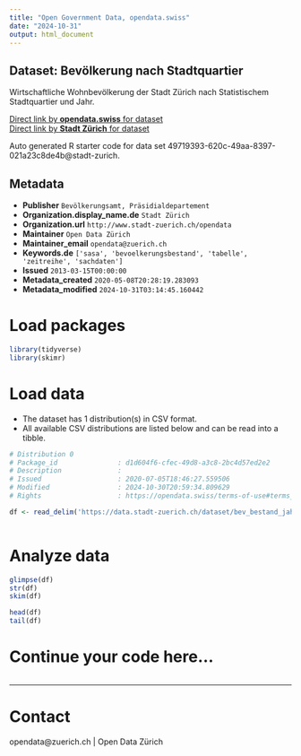 ```yaml
---
title: "Open Government Data, opendata.swiss"
date: "2024-10-31"
output: html_document
---
```


## Dataset: Bevölkerung nach Stadtquartier


Wirtschaftliche Wohnbevölkerung der Stadt Zürich nach Statistischem Stadtquartier und Jahr.


[Direct link by **opendata.swiss** for dataset](https://opendata.swiss/de/dataset/bevolkerung-nach-stadtquartier-seit-1941)<br>
[Direct link by **Stadt Zürich** for dataset](https://data.stadt-zuerich.ch/dataset/bev_bestand_jahr_quartier_od3240)

Auto generated R starter code for data set 49719393-620c-49aa-8397-021a23c8de4b@stadt-zurich.

## Metadata

- **Publisher** `Bevölkerungsamt, Präsidialdepartement`
- **Organization.display_name.de** `Stadt Zürich`
- **Organization.url** `http://www.stadt-zuerich.ch/opendata`
- **Maintainer** `Open Data Zürich`
- **Maintainer_email** `opendata@zuerich.ch`
- **Keywords.de** `['sasa', 'bevoelkerungsbestand', 'tabelle', 'zeitreihe', 'sachdaten']`
- **Issued** `2013-03-15T00:00:00`
- **Metadata_created** `2020-05-08T20:28:19.283093`
- **Metadata_modified** `2024-10-31T03:14:45.160442`


# Load packages

```r

library(tidyverse)
library(skimr)

```

# Load data

-   The dataset has 1 distribution(s) in CSV format.
-   All available CSV distributions are listed below and can be read into a tibble.

```r

# Distribution 0
# Package_id               : d1d604f6-cfec-49d8-a3c8-2bc4d57ed2e2
# Description              : 
# Issued                   : 2020-07-05T18:46:27.559506
# Modified                 : 2024-10-30T20:59:34.809629
# Rights                   : https://opendata.swiss/terms-of-use#terms_open

df <- read_delim('https://data.stadt-zuerich.ch/dataset/bev_bestand_jahr_quartier_od3240/download/BEV324OD3240.csv')



```

# Analyze data

```r

glimpse(df)
str(df)
skim(df)

head(df)
tail(df)

```

# Continue your code here...

```r

```

------------------------------------------------------------------------

# Contact

opendata@zuerich.ch | Open Data Zürich
